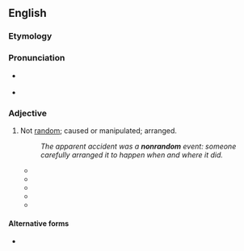 {{also|non-random}}

==English==

===Etymology===
{{prefix|en|non|random}}

===Pronunciation===
* {{a|GenAm}} {{IPA|en|/ˈnɑnɹændəm/}}
* {{a|RP}} {{IPA|en|/ˈnɒnɹændəm/}}

===Adjective===
{{en-adj|-}}

# Not [[random]]; caused or manipulated; arranged.
#: ''The apparent accident was a '''nonrandom''' event: someone carefully arranged it to happen when and where it did.''
#* {{quote-book|en|year=1956|title=Geological Survey Professional Paper, Volume 300|author=|publisher=U.S. Government Printing Office|isbn=|page=77|url=https://www.google.com/books/edition/Geological_Survey_Professional_Paper/2CAlAQAAIAAJ?hl=en&gbpv=1|passage=The evidence presented indicates that the regional variations in uranium content in rhyolitic and dacitic rocks are '''nonrandom''' in nature.}}
#* {{quote-book|en|year=1958|title= Agricultural Economics Research, Volumes 10-12|author=|publisher=U.S. Department of Agriculture, Economics, Statistics, and Cooperatives Service|isbn=|page=45|url=https://www.google.com/books/edition/Agricultural_Economics_Research/gv8wE6UfSLkC?hl=en&gbpv=1|passage=As an example of the method, table 1 summarizes the computations used in estimating the variance of the random component of early fall lettuce yields in California for the years 1918–57. The question is: Beginning with which difference is it reasonably certain that the '''nonrandom''' element has been eliminated, leaving an estimate of the random variance?}}
#* {{quote-book|en|year=1969|title= Congressional Record|author=United States Congress|publisher=Washington, Congress|isbn=|page=11565|url=https://archive.org/details/congressionalrec115funit/mode/2up?q=Confidence|passage=Confidence intervals can be used to  isolate areas of discrepancies if bias exist as being a result of either a ''''nonrandom''' selection technique or a non-representative selection list.}}
#* {{quote-book|en|year=1998|title=This Is Biology: The Science of the Living World|author=Ernst Mayr |publisher=Harvard University Press|isbn=9780674884694|page=189|url=https://www.google.com/books/edition/This_Is_Biology/-ddVamDO-xcC?hl=en&gbpv=1&kptab=review|passage=There is no need to consider those individuals who survive the process of '''nonrandom''' elimination to be the products fo a goal-directed process.}}
#* {{quote-book|en|year=2000|title=North American Fauna|author=United States Bureau of Biological Survey, United States Bureau of Sport Fisheries and Wildlife, U.S. Fish and Wildlife Service|publisher=Washington, Fish and Wildlife Service,  Superintendent of Documents, U. S. Government Print Office|isbn=|page=22|url=https://archive.org/details/northamericanfau71unit/page/22/mode/2up?q=nonrandom|passage=However, it should be noted that theoretically, the apparent '''nonrandom''' distance of the dispersal has evolved because of its advantage to the species.}}

====Alternative forms====
* {{l|en|non-random}}